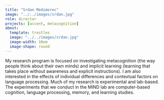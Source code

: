 ```yaml
---
title: "Srdan Medimorec"
image: "../../images/srdan.jpg"
role: director
projects: [accent, metacognition]
about: 
  template: trestles
  image: "../../images/srdan.jpg"
  image-width: 10em
  image-shape: round
---
```


My research program is focused on investigating metacognition (the way people think about their own minds) and implicit learning (learning that takes place without awareness and explicit instructions). I am also interested in the effects of individual differences and contextual factors on language processing. Much of my research is experimental and lab-based. The experiments that we conduct in the MIND lab are computer-based cognition, language processing, memory, and learning studies.
